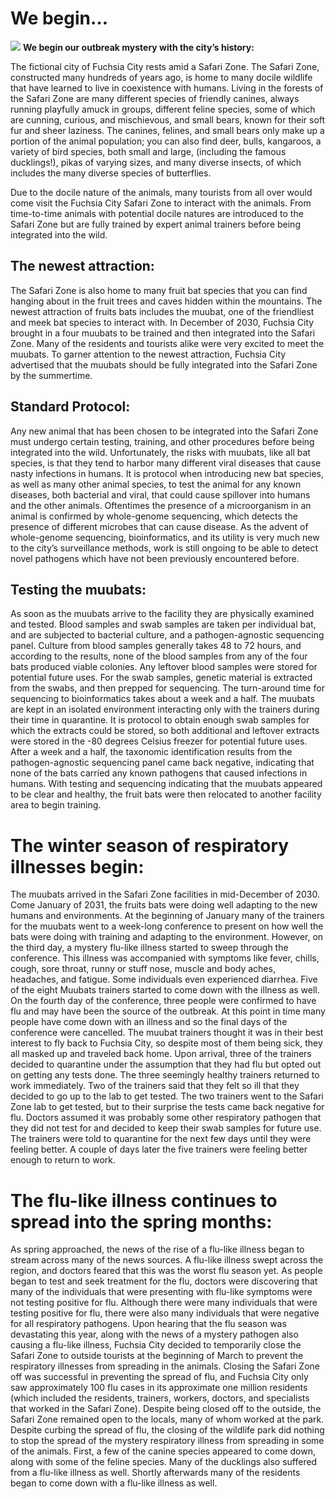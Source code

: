 # We begin... 

![](docs/_book/images/fuchsia_city.jpg)
**We begin our outbreak mystery with the city's history:**

The fictional city of Fuchsia City rests amid a Safari Zone. The Safari Zone, constructed many hundreds of years ago, is home to many docile wildlife that have learned to live in coexistence with humans. Living in the forests of the Safari Zone are many different species of friendly canines, always running playfully amuck in groups, different feline species, some of which are cunning, curious, and mischievous, and small bears, known for their soft fur and sheer laziness. The canines, felines, and small bears only make up a portion of the animal population; you can also find deer, bulls, kangaroos, a variety of bird species, both small and large, (including the famous ducklings!), pikas of varying sizes, and many diverse insects, of which includes the many diverse species of butterflies. 

Due to the docile nature of the animals, many tourists from all over would come visit the Fuchsia City Safari Zone to interact with the animals. From time-to-time animals with potential docile natures are introduced to the Safari Zone but are fully trained by expert animal trainers before being integrated into the wild.

## The newest attraction:
The Safari Zone is also home to many fruit bat species that you can find hanging about in the fruit trees and caves hidden within the mountains. The newest attraction of fruits bats includes the muubat, one of the friendliest and meek bat species to interact with. In December of 2030, Fuchsia City brought in a four muubats to be trained and then integrated into the Safari Zone. Many of the residents and tourists alike were very excited to meet the muubats. To garner attention to the newest attraction, Fuchsia City advertised that the muubats should be fully integrated into the Safari Zone by the summertime. 

## Standard Protocol:
Any new animal that has been chosen to be integrated into the Safari Zone must undergo certain testing, training, and other procedures before being integrated into the wild. Unfortunately, the risks with muubats, like all bat species, is that they tend to harbor many different viral diseases that cause nasty infections in humans. It is protocol when introducing new bat species, as well as many other animal species, to test the animal for any known diseases, both bacterial and viral, that could cause spillover into humans and the other animals. Oftentimes the presence of a microorganism in an animal is confirmed by whole-genome sequencing, which detects the presence of different microbes that can cause disease. As the advent of whole-genome sequencing, bioinformatics, and its utility is very much new to the city's surveillance methods, work is still ongoing to be able to detect novel pathogens which have not been previously encountered before.

## Testing the muubats: 
As soon as the muubats arrive to the facility they are physically examined and tested. Blood samples and swab samples are taken per individual bat, and are subjected to bacterial culture, and a pathogen-agnostic sequencing panel. Culture from blood samples generally takes 48 to 72 hours, and according to the results, none of the blood samples from any of the four bats produced viable colonies. Any leftover blood samples were stored for potential future uses.
For the swab samples, genetic material is extracted from the swabs, and then prepped for sequencing. The turn-around time for sequencing to bioinformatics takes about a week and a half. The muubats are kept in an isolated environment interacting only with the trainers during their time in quarantine. It is protocol to obtain enough swab samples for which the extracts could be stored, so both additional and leftover extracts were stored in the -80 degrees Celsius freezer for potential future uses.
After a week and a half, the taxonomic identification results from the pathogen-agnostic sequencing panel came back negative, indicating that none of the bats carried any known pathogens that caused infections in humans. With testing and sequencing indicating that the muubats appeared to be clear and healthy, the fruit bats were then relocated to another facility area to begin training. 

# The winter season of respiratory illnesses begin:

The muubats arrived in the Safari Zone facilities in mid-December of 2030. Come January of 2031, the fruits bats were doing well adapting to the new humans and environments. At the beginning of January many of the trainers for the muubats went to a week-long conference to present on how well the bats were doing with training and adapting to the environment. However, on the third day, a mystery flu-like illness started to sweep through the conference. This illness was accompanied with symptoms like fever, chills, cough, sore throat, runny or stuff nose, muscle and body aches, headaches, and fatigue. Some individuals even experienced diarrhea. Five of the eight Muubats trainers started to come down with the illness as well. On the fourth day of the conference, three people were confirmed to have flu and may have been the source of the outbreak. At this point in time many people have come down with an illness and so the final days of the conference were cancelled. 
The muubat trainers thought it was in their best interest to fly back to Fuchsia City, so despite most of them being sick, they all masked up and traveled back home. Upon arrival, three of the trainers decided to quarantine under the assumption that they had flu but opted out on getting any tests done. The three seemingly healthy trainers returned to work immediately. Two of the trainers said that they felt so ill that they decided to go up to the lab to get tested. 
The two trainers went to the Safari Zone lab to get tested, but to their surprise the tests came back negative for flu. Doctors assumed it was probably some other respiratory pathogen that they did not test for and decided to keep their swab samples for future use. The trainers were told to quarantine for the next few days until they were feeling better.
A couple of days later the five trainers were feeling better enough to return to work.

# The flu-like illness continues to spread into the spring months:

As spring approached, the news of the rise of a flu-like illness began to stream across many of the news sources. A flu-like illness swept across the region, and doctors feared that this was the worst flu season yet. As people began to test and seek treatment for the flu, doctors were discovering that many of the individuals that were presenting with flu-like symptoms were not testing positive for flu. Although there were many individuals that were testing positive for flu, there were also many individuals that were negative for all respiratory pathogens. 
Upon hearing that the flu season was devastating this year, along with the news of a mystery pathogen also causing a flu-like illness, Fuchsia City decided to temporarily close the Safari Zone to outside tourists at the beginning of March to prevent the respiratory illnesses from spreading in the animals. Closing the Safari Zone off was successful in preventing the spread of flu, and Fuchsia City only saw approximately 100 flu cases in its approximate one million residents (which included the residents, trainers, workers, doctors, and specialists that worked in the Safari Zone). Despite being closed off to the outside, the Safari Zone remained open to the locals, many of whom worked at the park. 
Despite curbing the spread of flu, the closing of the wildlife park did nothing to stop the spread of the mystery respiratory illness from spreading in some of the animals. First, a few of the canine species appeared to come down, along with some of the feline species. Many of the ducklings also suffered from a flu-like illness as well. Shortly afterwards many of the residents began to come down with a flu-like illness as well.


